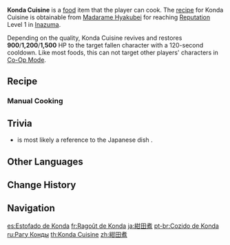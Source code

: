 {{Food Infobox
|id              = 108286
|description     = Slowly stewed local cuisine.
|desc_suspicious = If the fowl that had not been fried beforehand could still barely be tolerated, the un-boiled lavender melon truly makes this a culinary disaster. Not only is the taste astringent, but the mix even stains your tongue to the point where someone else might think that you were being poisoned.
|desc_basic      = Everyone in [[Konda Village]] knows how to make this dish. It originally had no name but would spread throughout Inazuma on account of its nutritious deliciousness. This eventually caused those from outside the village to give it its name &mdash; "Konda Cuisine."
|desc_delicious  = Well-honed temperature control has allowed every ingredient to be cooked just right. This is it - the exact same aroma that you smell, simple yet surpassing many delicacies, when you take a stroll through Konda Village at night. Surely a village local roaming abroad would begin to miss home if they were to eat this dish so made by you.
|type            = Recovery Dishes
|effectType      = Revive
|effect          = Revives a character and restores (var1) HP.
|eff_att1        = Revive
|eff_att2        = HP Restore
|eff_att3        = HP Restore Fixed
|eff_suspicious1 = 900
|eff_basic1      = 1,200
|eff_delicious1  = 1,500
|quality         = 3
|variant         = 
|region          = Inazuma
|recipe          = Reach [[Reputation]] Level 1 in [[Inazuma]]
}}
'''Konda Cuisine''' is a [[food]] item that the player can cook. The [[Recipes|recipe]] for Konda Cuisine is obtainable from [[Madarame Hyakubei]] for reaching [[Reputation]] Level 1 in [[Inazuma]].

Depending on the quality, Konda Cuisine revives and restores '''900'''/'''1,200'''/'''1,500''' HP to the target fallen character with a 120-second cooldown. Like most foods, this can not target other players' characters in [[Co-Op Mode]].

==Recipe==
{{Recipe
|type = Cooking
|Fowl = 3
|Snapdragon = 2
|Lavender Melon = 2
|Mushroom = 1
|sort = Fowl;Snapdragon;Lavender Melon;Mushroom
}}

===Manual Cooking===
{{Manual Cooking}}

==Trivia==
*{{Lang|Konda Cuisine|ja=紺田煮|ja_tl=Simmered Dish of Konda}} is most likely a reference to the Japanese dish {{Lang|{{w|Chikuzenni|Chikuzen'ni}}|ja=筑前煮|ja_tl=Simmered Dish of {{w|Chikuzen Province|Chikuzen}} (now {{w|Fukuoka Prefecture|Fukuoka}})}}.

==Other Languages==
{{Other Languages
|en      = Konda Cuisine
|zhs     = 绀田煮
|zhs_rm  = Gàntián-zhǔ
|zht     = 紺田煮
|zht_rm  = Gàntián-zhǔ
|zh_tl   = Simmered Dish of Konda{{Sino|zh|ja}}
|ja      = 紺田煮
|ja_rm   = Konda-ni{{Assumed}}
|ja_tl   = Simmered Dish of Konda
|ko      = 콘다 어묵
|ko_tl   = Konda Fishcake
|es      = Estofado de Konda
|es_tl   = Konda Stew
|fr      = Ragoût de Konda
|fr_tl   = Konda Stew
|ru      = Рагу Конды
|ru_tl   = Konda Ragout
|th      = Konda Cuisine
|vi      = Món Konda
|vi_tl   = Konda Dish
|de      = Konda-Küche
|de_tl   = Konda Cuisine
|id      = Konda Cuisine
|pt      = Cozido de Konda
|pt_tl   = 
|tr      = Konda Yahnisi
|tr_tl   = Konda Stew
|it      = Stufato di Konda
|it_tl   = Konda Stew
}}

==Change History==
{{Change History|2.0}}

==Navigation==
{{Food Navbox}}

[[es:Estofado de Konda]]
[[fr:Ragoût de Konda]]
[[ja:紺田煮]]
[[pt-br:Cozido de Konda]]
[[ru:Рагу Конды]]
[[th:Konda Cuisine]]
[[zh:紺田煮]]